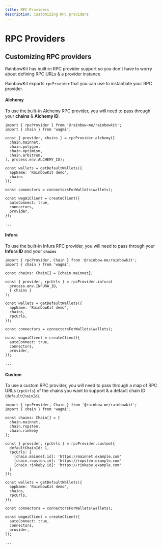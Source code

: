 ```yaml
---
title: RPC Providers
description: Customizing RPC providers
---
```


# RPC Providers

## Customizing RPC providers

RainbowKit has built-in RPC provider support so you don't have to worry about defining RPC URLs & a provider instance.

RainbowKit exports `rpcProvider` that you can use to instantiate your RPC provider.

#### Alchemy

To use the built-in Alchemy RPC provider, you will need to pass through your **chains** & **Alchemy ID**.

```tsx line=1,4-9,13,21
import { rpcProvider } from '@rainbow-me/rainbowkit';
import { chain } from 'wagmi';

const { provider, chains } = rpcProvider.alchemy([
  chain.mainnet,
  chain.polygon,
  chain.optimism,
  chain.arbitrum,
], process.env.ALCHEMY_ID);

const wallets = getDefaultWallets({
  appName: 'RainbowKit demo',
  chains
});

const connectors = connectorsForWallets(wallets);

const wagmiClient = createClient({
  autoConnect: true,
  connectors,
  provider,
});

...
```

#### Infura

To use the built-in Infura RPC provider, you will need to pass through your **Infura ID** and your **`chains`**

```tsx line=1,6-9,14,22
import { rpcProvider, Chain } from '@rainbow-me/rainbowkit';
import { chain } from 'wagmi';

const chains: Chain[] = [chain.mainnet];

const { provider, rpcUrls } = rpcProvider.infura(
  process.env.INFURA_ID,
  { chains }
);

const wallets = getDefaultWallets({
  appName: 'RainbowKit demo',
  chains,
  rpcUrls,
});

const connectors = connectorsForWallets(wallets);

const wagmiClient = createClient({
  autoConnect: true,
  connectors,
  provider,
});

...
```

#### Custom

To use a custom RPC provider, you will need to pass through a map of RPC URLs (`rpcUrls`) of the chains you want to support & a default chain ID (`defaultChainId`).

```tsx line=1,9-17,22,30
import { rpcProvider, Chain } from '@rainbow-me/rainbowkit';
import { chain } from 'wagmi';

const chains: Chain[] = [
  chain.mainnet,
  chain.ropsten,
  chain.rinkeby
];

const { provider, rpcUrls } = rpcProvider.custom({
  defaultChainId: 1,
  rpcUrls: {
    [chain.mainnet.id]: 'https://mainnet.example.com'
    [chain.ropsten.id]: 'https://ropsten.example.com'
    [chain.rinkeby.id]: 'https://rinkeby.example.com'
  }
});

const wallets = getDefaultWallets({
  appName: 'RainbowKit demo',
  chains,
  rpcUrls,
});

const connectors = connectorsForWallets(wallets);

const wagmiClient = createClient({
  autoConnect: true,
  connectors,
  provider,
});

...
```
